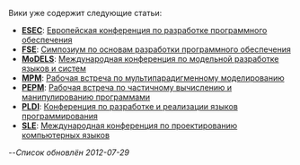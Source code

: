 Вики уже содержит следующие статьи:

* '''[[ESEC]]''': [[ESEC|Европейская конференция по разработке программного обеспечения]]
* '''[[FSE]]''': [[FSE|Симпозиум по основам разработки программного обеспечения]]
* '''[[MoDELS]]''': [[MoDELS|Международная конференция по модельной разработке языков и систем]]
* '''[[MPM]]''': [[MPM|Рабочая встреча по мультипарадигменному моделированию]]
* '''[[PEPM]]''': [[PEPM|Рабочая встреча по частичному вычислению и манипулированию программами]]
* '''[[PLDI]]''': [[PLDI|Конференция по разработке и реализации языков программирования]]
* '''[[SLE]]''': [[SLE|Международная конференция по проектированию компьютерных языков]]

--''Список обновлён 2012-07-29''
